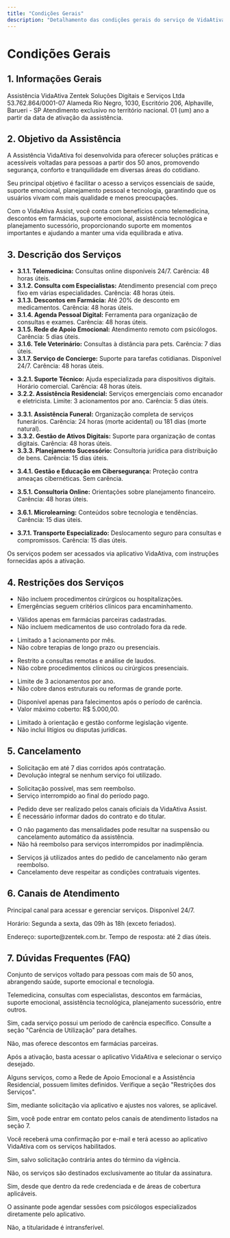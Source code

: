 ```yaml
---
title: "Condições Gerais"
description: "Detalhamento das condições gerais do serviço de VidaAtiva, incluindo informações gerais, serviços oferecidos e restrições."
---
```


# Condições Gerais

## 1. Informações Gerais

<AccordionGroup>
  <Accordion title="Nome do Serviço">
    Assistência VidaAtiva
  </Accordion>

  <Accordion title="Responsável">
    Zentek Soluções Digitais e Serviços Ltda
  </Accordion>

  <Accordion title="CNPJ">
    53.762.864/0001-07
  </Accordion>

  <Accordion title="Endereço">
    Alameda Rio Negro, 1030, Escritório 206, Alphaville, Barueri - SP
  </Accordion>

  <Accordion title="Abrangência Geográfica">
    Atendimento exclusivo no território nacional.
  </Accordion>

  <Accordion title="Início e Fim de Vigência">
    01 (um) ano a partir da data de ativação da assistência.
  </Accordion>
</AccordionGroup>

## 2. Objetivo da Assistência

A Assistência VidaAtiva foi desenvolvida para oferecer soluções práticas e acessíveis voltadas para pessoas a partir dos 50 anos, promovendo segurança, conforto e tranquilidade em diversas áreas do cotidiano.

Seu principal objetivo é facilitar o acesso a serviços essenciais de saúde, suporte emocional, planejamento pessoal e tecnologia, garantindo que os usuários vivam com mais qualidade e menos preocupações.

Com o VidaAtiva Assist, você conta com benefícios como telemedicina, descontos em farmácias, suporte emocional, assistência tecnológica e planejamento sucessório, proporcionando suporte em momentos importantes e ajudando a manter uma vida equilibrada e ativa.


## 3. Descrição dos Serviços

<AccordionGroup>

<Accordion title="3.1 Vida e Equilíbrio">
  <ul>
    <li><strong>3.1.1. Telemedicina:</strong> Consultas online disponíveis 24/7. Carência: 48 horas úteis.</li>
    <li><strong>3.1.2. Consulta com Especialistas:</strong> Atendimento presencial com preço fixo em várias especialidades. Carência: 48 horas úteis.</li>
    <li><strong>3.1.3. Descontos em Farmácia:</strong> Até 20% de desconto em medicamentos. Carência: 48 horas úteis.</li>
    <li><strong>3.1.4. Agenda Pessoal Digital:</strong> Ferramenta para organização de consultas e exames. Carência: 48 horas úteis.</li>
    <li><strong>3.1.5. Rede de Apoio Emocional:</strong> Atendimento remoto com psicólogos. Carência: 5 dias úteis.</li>
    <li><strong>3.1.6. Tele Veterinário:</strong> Consultas à distância para pets. Carência: 7 dias úteis.</li>
    <li><strong>3.1.7. Serviço de Concierge:</strong> Suporte para tarefas cotidianas. Disponível 24/7. Carência: 48 horas úteis.</li>
  </ul>
</Accordion>

<Accordion title="3.2 Meu Amigo Tech">
  <ul>
    <li><strong>3.2.1. Suporte Técnico:</strong> Ajuda especializada para dispositivos digitais. Horário comercial. Carência: 48 horas úteis.</li>
    <li><strong>3.2.2. Assistência Residencial:</strong> Serviços emergenciais como encanador e eletricista. Limite: 3 acionamentos por ano. Carência: 5 dias úteis.</li>
  </ul>
</Accordion>

<Accordion title="3.3 Meu Legado">
  <ul>
    <li><strong>3.3.1. Assistência Funeral:</strong> Organização completa de serviços funerários. Carência: 24 horas (morte acidental) ou 181 dias (morte natural).</li>
    <li><strong>3.3.2. Gestão de Ativos Digitais:</strong> Suporte para organização de contas digitais. Carência: 48 horas úteis.</li>
    <li><strong>3.3.3. Planejamento Sucessório:</strong> Consultoria jurídica para distribuição de bens. Carência: 15 dias úteis.</li>
  </ul>
</Accordion>

<Accordion title="3.4 Guardião Digital">
  <ul>
    <li><strong>3.4.1. Gestão e Educação em Cibersegurança:</strong> Proteção contra ameaças cibernéticas. Sem carência.</li>
  </ul>
</Accordion>

<Accordion title="3.5 Suporte Financeiro">
  <ul>
    <li><strong>3.5.1. Consultoria Online:</strong> Orientações sobre planejamento financeiro. Carência: 48 horas úteis.</li>
  </ul>
</Accordion>

<Accordion title="3.6 Assistência Mente Ativa">
  <ul>
    <li><strong>3.6.1. Microlearning:</strong> Conteúdos sobre tecnologia e tendências. Carência: 15 dias úteis.</li>
  </ul>
</Accordion>

<Accordion title="3.7 Vai-e-Volta">
  <ul>
    <li><strong>3.7.1. Transporte Especializado:</strong> Deslocamento seguro para consultas e compromissos. Carência: 15 dias úteis.</li>
  </ul>
</Accordion>

<Accordion title="3.8 Forma de Utilização">
  <p>Os serviços podem ser acessados via aplicativo VidaAtiva, com instruções fornecidas após a ativação.</p>
</Accordion>

</AccordionGroup>

## 4. Restrições dos Serviços

<AccordionGroup>
<Accordion title="Telemedicina e Consulta com Especialistas">
  <ul>
    <li>Não incluem procedimentos cirúrgicos ou hospitalizações.</li>
    <li>Emergências seguem critérios clínicos para encaminhamento.</li>
  </ul>
</Accordion>
<Accordion title="Descontos em Farmácia">
  <ul>
    <li>Válidos apenas em farmácias parceiras cadastradas.</li>
    <li>Não incluem medicamentos de uso controlado fora da rede.</li>
  </ul>
</Accordion>
<Accordion title="Rede de Apoio Emocional">
  <ul>
    <li>Limitado a 1 acionamento por mês.</li>
    <li>Não cobre terapias de longo prazo ou presenciais.</li>
  </ul>
</Accordion>
<Accordion title="Tele Veterinário">
  <ul>
    <li>Restrito a consultas remotas e análise de laudos.</li>
    <li>Não cobre procedimentos clínicos ou cirúrgicos presenciais.</li>
  </ul>
</Accordion>
<Accordion title="Assistência Residencial">
  <ul>
    <li>Limite de 3 acionamentos por ano.</li>
    <li>Não cobre danos estruturais ou reformas de grande porte.</li>
  </ul>
</Accordion>
<Accordion title="Assistência Funeral">
  <ul>
    <li>Disponível apenas para falecimentos após o período de carência.</li>
    <li>Valor máximo coberto: R$ 5.000,00.</li>
  </ul>
</Accordion>
<Accordion title="Gestão de Ativos Digitais e Planejamento Sucessório">
  <ul>
    <li>Limitado à orientação e gestão conforme legislação vigente.</li>
    <li>Não inclui litígios ou disputas jurídicas.</li>
  </ul>
</Accordion>
</AccordionGroup>

## 5. Cancelamento

<AccordionGroup>
<Accordion title="5.1 Cancelamento por Arrependimento">
  <ul>
    <li>Solicitação em até 7 dias corridos após contratação.</li>
    <li>Devolução integral se nenhum serviço foi utilizado.</li>
  </ul>
</Accordion>
<Accordion title="5.2 Cancelamento após o Período de Arrependimento">
  <ul>
    <li>Solicitação possível, mas sem reembolso.</li>
    <li>Serviço interrompido ao final do período pago.</li>
  </ul>
</Accordion>
<Accordion title="5.3 Procedimento de Cancelamento">
  <ul>
    <li>Pedido deve ser realizado pelos canais oficiais da VidaAtiva Assist.</li>
    <li>É necessário informar dados do contrato e do titular.</li>
  </ul>
</Accordion>
<Accordion title="5.4 Cancelamento por Inadimplência">
  <ul>
    <li>O não pagamento das mensalidades pode resultar na suspensão ou cancelamento automático da assistência.</li>
    <li>Não há reembolso para serviços interrompidos por inadimplência.</li>
  </ul>
</Accordion>
<Accordion title="5.5 Regras Gerais">
  <ul>
    <li>Serviços já utilizados antes do pedido de cancelamento não geram reembolso.</li>
    <li>Cancelamento deve respeitar as condições contratuais vigentes.</li>
  </ul>
</Accordion>
</AccordionGroup>

## 6. Canais de Atendimento

<AccordionGroup>
<Accordion title="6.1 Aplicativo VidaAtiva">
  <p>Principal canal para acessar e gerenciar serviços. Disponível 24/7.</p>
</Accordion>
<Accordion title="6.2 Central de Atendimento">
  <p>Horário: Segunda a sexta, das 09h às 18h (exceto feriados).</p>
</Accordion>
<Accordion title="6.3 E-mail de Suporte">
  <p>Endereço: suporte@zentek.com.br. Tempo de resposta: até 2 dias úteis.</p>
</Accordion>
</AccordionGroup>

## 7. Dúvidas Frequentes (FAQ)

<AccordionGroup>
<Accordion title="O que é a Assistência VidaAtiva?">
  <p>Conjunto de serviços voltado para pessoas com mais de 50 anos, abrangendo saúde, suporte emocional e tecnologia.</p>
</Accordion>
<Accordion title="Quais serviços estão incluídos?">
  <p>Telemedicina, consultas com especialistas, descontos em farmácias, suporte emocional, assistência tecnológica, planejamento sucessório, entre outros.</p>
</Accordion>
<Accordion title="Há alguma carência para os serviços?">
  <p>Sim, cada serviço possui um período de carência específico. Consulte a seção "Carência de Utilização" para detalhes.</p>
</Accordion>
<Accordion title="A assistência cobre custos com medicamentos?">
  <p>Não, mas oferece descontos em farmácias parceiras.</p>
</Accordion>
<Accordion title="Como acessar os serviços?">
  <p>Após a ativação, basta acessar o aplicativo VidaAtiva e selecionar o serviço desejado.</p>
</Accordion>
<Accordion title="Os serviços possuem limite de uso?">
  <p>Alguns serviços, como a Rede de Apoio Emocional e a Assistência Residencial, possuem limites definidos. Verifique a seção "Restrições dos Serviços".</p>
</Accordion>
<Accordion title="Posso mudar de pacote durante a vigência?">
  <p>Sim, mediante solicitação via aplicativo e ajustes nos valores, se aplicável.</p>
</Accordion>
<Accordion title="Há suporte disponível em caso de dúvidas?">
  <p>Sim, você pode entrar em contato pelos canais de atendimento listados na seção 7.</p>
</Accordion>
<Accordion title="Como sei que minha assistência está ativa?">
  <p>Você receberá uma confirmação por e-mail e terá acesso ao aplicativo VidaAtiva com os serviços habilitados.</p>
</Accordion>
<Accordion title="Os serviços são renovados automaticamente?">
  <p>Sim, salvo solicitação contrária antes do término da vigência.</p>
</Accordion>
<Accordion title="Os serviços são válidos para familiares?">
  <p>Não, os serviços são destinados exclusivamente ao titular da assinatura.</p>
</Accordion>
<Accordion title="Os serviços funcionam em todo o Brasil?">
  <p>Sim, desde que dentro da rede credenciada e de áreas de cobertura aplicáveis.</p>
</Accordion>
<Accordion title="Como funciona a Rede de Apoio Emocional?">
  <p>O assinante pode agendar sessões com psicólogos especializados diretamente pelo aplicativo.</p>
</Accordion>
<Accordion title="É possível transferir a titularidade da assistência?">
  <p>Não, a titularidade é intransferível.</p>
</Accordion>
</AccordionGroup>
